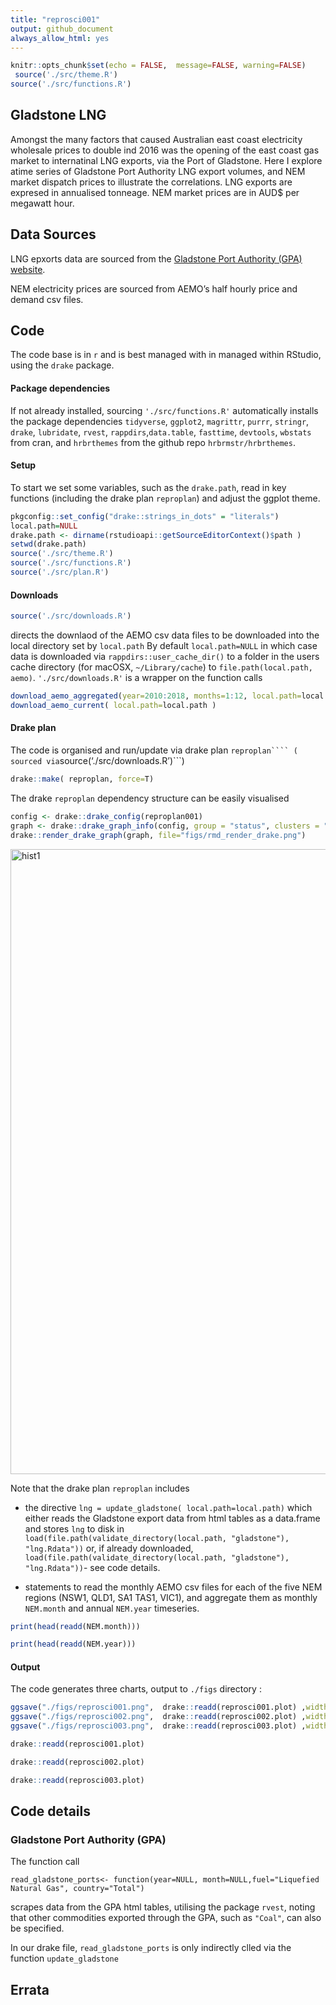 ```yaml
---
title: "reprosci001"
output: github_document
always_allow_html: yes
---
```


```r
knitr::opts_chunk$set(echo = FALSE,  message=FALSE, warning=FALSE)
 source('./src/theme.R')
source('./src/functions.R')

```

## Gladstone LNG

Amongst the many factors that caused Australian east coast electricity wholesale prices to double ind 2016 was the opening of the east coast gas market to internatinal LNG exports, via the Port of Gladstone. 
Here I explore  atime series of Gladstone Port Authority LNG export volumes, and NEM market dispatch prices to illustrate the correlations.
LNG exports are expresed in annualised tonneage. NEM market prices are in AUD$ per megawatt hour.

 

## Data Sources

LNG epxorts data are sourced from the [Gladstone Port Authority (GPA)  website](http://content1.gpcl.com.au/viewcontent/CargoComparisonsSelection/CargoComparisonsSelection.aspx). 

NEM electricity prices are sourced from AEMO's half hourly price and demand csv files.


## Code

The code base is in ```r``` and is best managed with in managed within RStudio, using   the ```drake``` package.

#### Package dependencies

If not already installed, sourcing ```'./src/functions.R'``` automatically installs the package dependencies 
```tidyverse```, ```ggplot2```, ```magrittr```, ```purrr```, ```stringr```, ```drake```, ```lubridate```, ```rvest```, ```rappdirs```,```data.table```, ```fasttime```, ```devtools```, ```wbstats``` 
 from cran, and ```hrbrthemes``` from the github repo ```hrbrmstr/hrbrthemes```.



#### Setup

To start we  set some variables, such as the ```drake.path```, read in key functions (including the drake plan ```reproplan```) and adjust the ggplot theme.

```r
pkgconfig::set_config("drake::strings_in_dots" = "literals")
local.path=NULL
drake.path <- dirname(rstudioapi::getSourceEditorContext()$path )
setwd(drake.path)
source('./src/theme.R')
source('./src/functions.R')
source('./src/plan.R')

``` 

#### Downloads
 
```r
source('./src/downloads.R')
``` 

directs the downlaod of the  AEMO csv data files to be downloaded  into the local directory set by 
``` local.path```
By default ``` local.path=NULL``` in which case data is downloaded via ```rappdirs::user_cache_dir()``` to a folder in the users cache directory (for macOSX, ```~/Library/cache```) to ```file.path(local.path, aemo)```.  ```'./src/downloads.R'```  is a wrapper on the function calls

```r
download_aemo_aggregated(year=2010:2018, months=1:12, local.path=local.path)
download_aemo_current( local.path=local.path )
```



#### Drake plan

The code is organised and run/update via drake plan ```reproplan```` ( sourced via ```source('./src/downloads.R')```)

```r
drake::make( reproplan, force=T)
```

The drake ```reproplan``` dependency structure can be easily visualised 
```r
config <- drake::drake_config(reproplan001)
graph <- drake::drake_graph_info(config, group = "status", clusters = "imported")
drake::render_drake_graph(graph, file="figs/rmd_render_drake.png")
```

<img src="./figs/rmd_render_drake.png" alt="hist1" align="center" style = "border: none; float: center;" width = "1000px">


Note that the drake plan ```reproplan``` includes 

* the directive ```lng = update_gladstone( local.path=local.path)``` which either reads the Gladstone export data from html tables as a data.frame  and stores ```lng``` to disk in   ```load(file.path(validate_directory(local.path, "gladstone"), "lng.Rdata"))``` or, if already downloaded, ```load(file.path(validate_directory(local.path, "gladstone"), "lng.Rdata"))```- see code details.


* statements to read the monthly AEMO csv files for each of the five NEM regions (NSW1, QLD1, SA1 TAS1, VIC1), and aggregate them as monthly ```NEM.month``` and annual ```NEM.year``` timeseries. 

```r
print(head(readd(NEM.month)))
```

```r
print(head(readd(NEM.year)))
```




#### Output

The code generates three charts, output to ```./figs``` directory :

```r
 
ggsave("./figs/reprosci001.png",  drake::readd(reprosci001.plot) ,width=8, height=5) 
ggsave("./figs/reprosci002.png",  drake::readd(reprosci002.plot) ,width=8, height=5) 
ggsave("./figs/reprosci003.png",  drake::readd(reprosci003.plot) ,width=8, height=5) 
```


```r
drake::readd(reprosci001.plot)
```


```r
drake::readd(reprosci002.plot)
```

```r
drake::readd(reprosci003.plot)
```

## Code details

### Gladstone Port Authority (GPA)

The function call

``` read_gladstone_ports<- function(year=NULL, month=NULL,fuel="Liquefied Natural Gas", country="Total")```

scrapes data from the GPA html tables, utilising the package ```rvest```, noting that other commodities exported through the GPA, such as ```"Coal"```, can also be specified.

In our drake file, ```read_gladstone_ports``` is only indirectly clled via the function ```update_gladstone```

## Errata
